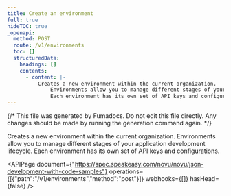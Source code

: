 ```yaml
---
title: Create an environment
full: true
hideTOC: true
_openapi:
  method: POST
  route: /v1/environments
  toc: []
  structuredData:
    headings: []
    contents:
      - content: |-
          Creates a new environment within the current organization. 
              Environments allow you to manage different stages of your application development lifecycle.
              Each environment has its own set of API keys and configurations.
---
```


{/* This file was generated by Fumadocs. Do not edit this file directly. Any changes should be made by running the generation command again. */}

Creates a new environment within the current organization. 
    Environments allow you to manage different stages of your application development lifecycle.
    Each environment has its own set of API keys and configurations.

<APIPage document={"https://spec.speakeasy.com/novu/novu/json-development-with-code-samples"} operations={[{"path":"/v1/environments","method":"post"}]} webhooks={[]} hasHead={false} />